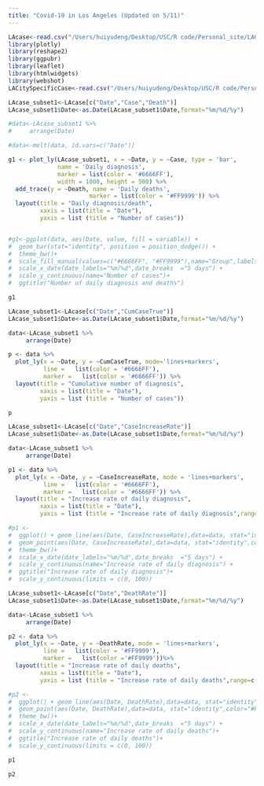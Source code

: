 ```yaml
---
title: "Covid-19 in Los Angeles (Updated on 5/11)"
---
```


```r
LAcase<-read.csv("/Users/huiyudeng/Desktop/USC/R code/Personal_site/LACase.csv")
library(plotly)
library(reshape2)
library(ggpubr)
library(leaflet)
library(htmlwidgets)
library(webshot)
LACitySpecificCase<-read.csv("/Users/huiyudeng/Desktop/USC/R code/Personal_site/t1.csv")
```

```r
LAcase_subset1<-LAcase[c("Date","Case","Death")]
LAcase_subset1$Date<-as.Date(LAcase_subset1$Date,format="%m/%d/%y")

#data<-LAcase_subset1 %>%
#     arrange(Date)

#data<-melt(data, id.vars=c("Date"))

g1 <- plot_ly(LAcase_subset1, x = ~Date, y = ~Case, type = 'bar',
              name = 'Daily diagnosis',
              marker = list(color = '#6666FF'),
              width = 1000, height = 500) %>% 
  add_trace(y = ~Death, name = 'Daily deaths', 
                       marker = list(color = '#FF9999')) %>% 
  layout(title = "Daily diagnosis/death",
         xaxis = list(title = "Date"),
         yaxis = list (title = "Number of cases"))


#g1<-ggplot(data, aes(Date, value, fill = variable)) + 
#  geom_bar(stat="identity", position = position_dodge()) +  
#  theme_bw()+
#  scale_fill_manual(values=c("#6666FF", "#FF9999"),name="Group",labels=c("Daily diagnosis","Daily deaths"))+
#  scale_x_date(date_labels="%m/%d",date_breaks  ="5 days") +
#  scale_y_continuous(name="Number of cases")+
#  ggtitle("Number of daily diagnosis and deaths") 

```

```r
g1
```

```r
LAcase_subset1<-LAcase[c("Date","CumCaseTrue")]
LAcase_subset1$Date<-as.Date(LAcase_subset1$Date,format="%m/%d/%y")

data<-LAcase_subset1 %>%
     arrange(Date)

p <- data %>%
  plot_ly(x = ~Date, y = ~CumCaseTrue, mode='lines+markers',
          line =   list(color = '#6666FF'),
          marker =   list(color = '#6666FF')) %>% 
  layout(title = "Cumulative number of diagnosis",
         xaxis = list(title = "Date"),
         yaxis = list (title = "Number of cases"))
```


```r
p
```

```r
LAcase_subset1<-LAcase[c("Date","CaseIncreaseRate")]
LAcase_subset1$Date<-as.Date(LAcase_subset1$Date,format="%m/%d/%y")

data<-LAcase_subset1 %>%
     arrange(Date)

p1 <- data %>%
  plot_ly(x = ~Date, y = ~CaseIncreaseRate, mode = 'lines+markers',
          line =   list(color = '#6666FF'),
          marker =   list(color = '#6666FF')) %>% 
  layout(title = "Increase rate of daily diagnosis",
         xaxis = list(title = "Date"),
         yaxis = list (title = "Increase rate of daily diagnosis",range=c(0,100)))

#p1 <- 
#  ggplot() + geom_line(aes(Date, CaseIncreaseRate),data=data, stat="identity",color="#6666FF")+
#  geom_point(aes(Date, CaseIncreaseRate),data=data, stat="identity",color="#6666FF")+
#  theme_bw()+
#  scale_x_date(date_labels="%m/%d",date_breaks  ="5 days") +
#  scale_y_continuous(name="Increase rate of daily diagnosis") +
#  ggtitle("Increase rate of daily diagnosis")+
#  scale_y_continuous(limits = c(0, 100))

LAcase_subset1<-LAcase[c("Date","DeathRate")]
LAcase_subset1$Date<-as.Date(LAcase_subset1$Date,format="%m/%d/%y")

data<-LAcase_subset1 %>%
     arrange(Date)

p2 <- data %>%
  plot_ly(x = ~Date, y = ~DeathRate, mode = 'lines+markers',
          line =   list(color = '#FF9999'),
          marker =   list(color ='#FF9999'))%>% 
  layout(title = "Increase rate of daily deaths",
         xaxis = list(title = "Date"),
         yaxis = list (title = "Increase rate of daily deaths",range=c(0,100)))

#p2 <- 
#  ggplot() + geom_line(aes(Date, DeathRate),data=data, stat="identity",color="#FF9999")+ 
#  geom_point(aes(Date, DeathRate),data=data, stat="identity",color="#FF9999")+
#  theme_bw()+
#  scale_x_date(date_labels="%m/%d",date_breaks  ="5 days") +
#  scale_y_continuous(name="Increase rate of daily deaths")+
#  ggtitle("Increase rate of daily deaths")+
#  scale_y_continuous(limits = c(0, 100))


```

```r
p1
```

```r
p2
```

